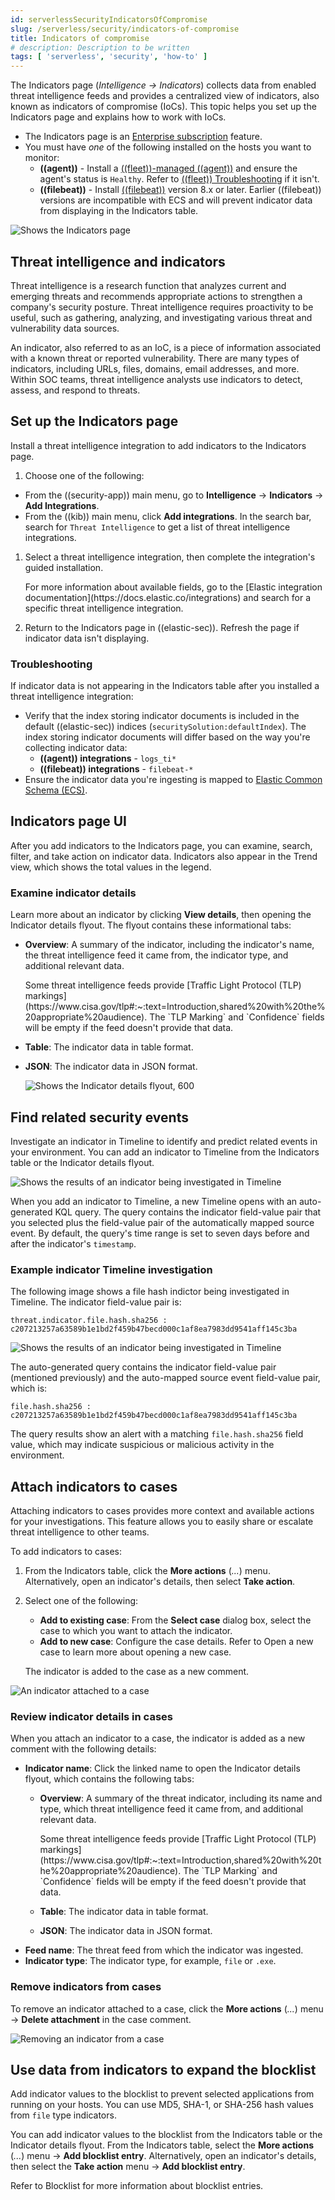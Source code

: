 ```yaml
---
id: serverlessSecurityIndicatorsOfCompromise
slug: /serverless/security/indicators-of-compromise
title: Indicators of compromise
# description: Description to be written
tags: [ 'serverless', 'security', 'how-to' ]
---
```


<div id="indicators-of-compromise"></div>

The Indicators page (*Intelligence -> Indicators*) collects data from enabled threat intelligence feeds and provides a centralized view of indicators, also known as indicators of compromise (IoCs). This topic helps you set up the Indicators page and explains how to work with IoCs.

<DocCallOut title="Requirements">

* The Indicators page is an [Enterprise subscription](https://www.elastic.co/pricing) feature.
* You must have _one_ of the following installed on the hosts you want to monitor:
    * **((agent))** - Install a [((fleet))-managed ((agent))](((fleet-guide))/install-fleet-managed-elastic-agent.html) and ensure the agent's status is `Healthy`. Refer to [((fleet)) Troubleshooting](((fleet-guide))/fleet-troubleshooting.html) if it isn't.
    * **((filebeat))** - Install [((filebeat))](((filebeat-ref))/filebeat-installation-configuration.html) version 8.x or later. Earlier ((filebeat)) versions are incompatible with ECS and will prevent indicator data from displaying in the Indicators table.

</DocCallOut>

![Shows the Indicators page](../images/indicators-of-compromise/-cases-indicators-table.png)

<div id="ti-indicators"></div>

## Threat intelligence and indicators
Threat intelligence is a research function that analyzes current and emerging threats and recommends appropriate actions to strengthen a company's security posture. Threat intelligence requires proactivity to be useful, such as gathering, analyzing, and investigating various threat and vulnerability data sources.

An indicator, also referred to as an IoC, is a piece of information associated with a known threat or reported vulnerability. There are many types of indicators, including URLs, files, domains, email addresses, and more. Within SOC teams, threat intelligence analysts use indicators to detect, assess, and respond to threats.

<div id="setup-indicators-page"></div>

## Set up the Indicators page

Install a threat intelligence integration to add indicators to the Indicators page.

1. Choose one of the following:
* From the ((security-app)) main menu, go to **Intelligence** -> **Indicators** -> **Add Integrations**.
* From the ((kib)) main menu, click **Add integrations**. In the search bar, search for `Threat Intelligence` to get a list of threat intelligence integrations.
1. Select a threat intelligence integration, then complete the integration's guided installation.

    <DocCallOut title="Note">
    For more information about available fields, go to the [Elastic integration documentation](https://docs.elastic.co/integrations) and search for a specific threat intelligence integration.
    </DocCallOut>

1. Return to the Indicators page in ((elastic-sec)). Refresh the page if indicator data isn't displaying.

<div id="troubleshoot-indicators-page"></div>

### Troubleshooting
If indicator data is not appearing in the Indicators table after you installed a threat intelligence integration:

* Verify that the index storing indicator documents is included in the <DocLink id="serverlessSecurityAdvancedSettings" section="update-default-elastic-security-indices">default ((elastic-sec)) indices</DocLink> (`securitySolution:defaultIndex`). The index storing indicator documents will differ based on the way you're collecting indicator data:
    * **((agent)) integrations** - `logs_ti*`
    * **((filebeat)) integrations** - `filebeat-*`
* Ensure the indicator data you're ingesting is mapped to [Elastic Common Schema (ECS)](((ecs-ref))).

<div id="intelligence-page-ui"></div>

## Indicators page UI

After you add indicators to the Indicators page, you can <DocLink id="serverlessSecurityIndicatorsOfCompromise" section="examine-indicator-details">examine</DocLink>, search, filter, and take action on indicator data. Indicators also appear in the Trend view, which shows the total values in the legend.

<DocImage size="xl" url="../images/indicators-of-compromise/-cases-interact-with-indicators-table.gif" alt="Shows how to interact with the Intelligence page" />

<div id="examine-indicator-details"></div>

### Examine indicator details
Learn more about an indicator by clicking **View details**, then opening the Indicator details flyout. The flyout contains these informational tabs:

* **Overview**: A summary of the indicator, including the indicator's name, the threat intelligence feed it came from, the indicator type, and additional relevant data.

    <DocCallOut title="Note">
    Some threat intelligence feeds provide  [Traffic Light Protocol (TLP) markings](https://www.cisa.gov/tlp#:~:text=Introduction,shared%20with%20the%20appropriate%20audience). The `TLP Marking` and `Confidence` fields will be empty if the feed doesn't provide that data.
    </DocCallOut>

* **Table**: The indicator data in table format.
* **JSON**: The indicator data in JSON format.

    ![Shows the Indicator details flyout, 600](../images/indicators-of-compromise/-cases-indicator-details-flyout.png)

<div id="find-related-sec-events"></div>

## Find related security events

Investigate an indicator in <DocLink id="serverlessSecurityTimelinesUi">Timeline</DocLink> to identify and predict related events in your environment. You can add an indicator to Timeline from the Indicators table or the Indicator details flyout.

![Shows the results of an indicator being investigated in Timeline](../images/indicators-of-compromise/-cases-indicator-query-timeline.png)

When you add an indicator to Timeline, a new Timeline opens with an auto-generated KQL query. The query contains the indicator field-value pair that you selected plus the field-value pair of the automatically mapped source event. By default, the query's time range is set to seven days before and after the indicator's `timestamp`. 

<div id="example-indicator-timeline"></div>

### Example indicator Timeline investigation  

The following image shows a file hash indictor being investigated in Timeline. The indicator field-value pair is:

`threat.indicator.file.hash.sha256 : c207213257a63589b1e1bd2f459b47becd000c1af8ea7983dd9541aff145c3ba`

![Shows the results of an indicator being investigated in Timeline](../images/indicators-of-compromise/-cases-indicator-in-timeline.png)

The auto-generated query contains the indicator field-value pair (mentioned previously) and the auto-mapped source event field-value pair, which is:

`file.hash.sha256 : c207213257a63589b1e1bd2f459b47becd000c1af8ea7983dd9541aff145c3ba`

The query results show an alert with a matching `file.hash.sha256` field value, which may indicate suspicious or malicious activity in the environment.  

<div id="attach-indicator-to-case"></div>

## Attach indicators to cases

Attaching indicators to cases provides more context and available actions for your investigations. This feature allows you to easily share or escalate threat intelligence to other teams.

To add indicators to cases:

1. From the Indicators table, click the **More actions** (*...​*) menu. Alternatively, open an indicator's details, then select **Take action**.
1. Select one of the following:

    * **Add to existing case**: From the **Select case** dialog box, select the case to which you want to attach the indicator. 
    * **Add to new case**: Configure the case details. Refer to <DocLink id="serverlessSecurityCasesOpenManage" section="open-a-new-case">Open a new case</DocLink> to learn more about opening a new case. 

    The indicator is added to the case as a new comment. 

![An indicator attached to a case](../images/indicators-of-compromise/-cases-indicator-added-to-case.png)

<div id="review-indicator-in-case"></div>

### Review indicator details in cases

When you attach an indicator to a case, the indicator is added as a new comment with the following details:

* **Indicator name**: Click the linked name to open the Indicator details flyout, which contains the following tabs:
    * **Overview**: A summary of the threat indicator, including its name and type, which threat intelligence feed it came from, and additional relevant data.

        <DocCallOut title="Note">
        Some threat intelligence feeds provide  [Traffic Light Protocol (TLP) markings](https://www.cisa.gov/tlp#:~:text=Introduction,shared%20with%20the%20appropriate%20audience). The `TLP Marking` and `Confidence` fields will be empty if the feed doesn't provide that data.
        </DocCallOut>

    * **Table**: The indicator data in table format.
    * **JSON**: The indicator data in JSON format.
* **Feed name**: The threat feed from which the indicator was ingested.
* **Indicator type**: The indicator type, for example, `file` or `.exe`.

<div id="delete-indicator-from-case"></div>

### Remove indicators from cases
To remove an indicator attached to a case, click the **More actions** (*...​*) menu -> **Delete attachment** in the case comment. 

![Removing an indicator from a case](../images/indicators-of-compromise/-cases-remove-indicator.png)

<div id="add-indicator-to-blocklist"></div>

## Use data from indicators to expand the blocklist

Add indicator values to the <DocLink id="serverlessSecurityBlocklist">blocklist</DocLink> to prevent selected applications from running on your hosts. You can use MD5, SHA-1, or SHA-256 hash values from `file` type indicators. 

You can add indicator values to the blocklist from the Indicators table or the Indicator details flyout. From the Indicators table, select the **More actions** (*...​*) menu -> **Add blocklist entry**.  Alternatively, open an indicator's details, then select the **Take action** menu -> **Add blocklist entry**. 

<DocCallOut title="Note">
Refer to <DocLink id="serverlessSecurityBlocklist">Blocklist</DocLink> for more information about blocklist entries. 
</DocCallOut>

